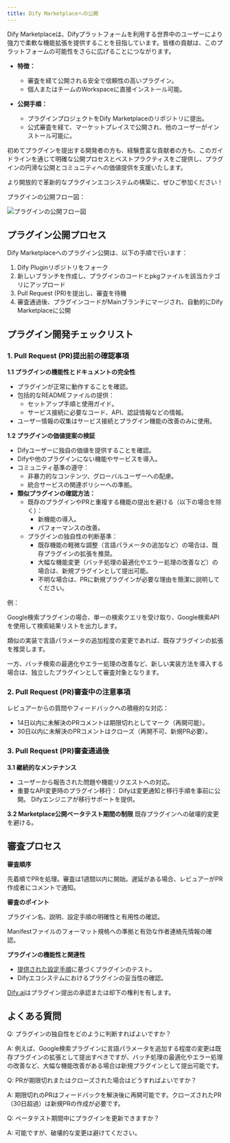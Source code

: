 ```yaml
---
title: Dify Marketplaceへの公開
---
```



Dify Marketplaceは、Difyプラットフォームを利用する世界中のユーザーにより強力で柔軟な機能拡張を提供することを目指しています。皆様の貢献は、このプラットフォームの可能性をさらに広げることにつながります。

* **特徴：**
  - 審査を経て公開される安全で信頼性の高いプラグイン。
  - 個人またはチームのWorkspaceに直接インストール可能。

* **公開手順：**
  - プラグインプロジェクトをDify Marketplaceのリポジトリに提出。
  - 公式審査を経て、マーケットプレイスで公開され、他のユーザーがインストール可能に。

初めてプラグインを提出する開発者の方も、経験豊富な貢献者の方も、このガイドラインを通じて明確な公開プロセスとベストプラクティスをご提供し、プラグインの円滑な公開とコミュニティへの価値提供を支援いたします。

より開放的で革新的なプラグインエコシステムの構築に、ぜひご参加ください！

プラグインの公開フロー図：

![プラグインの公開フロー図](https://assets-docs.dify.ai/2025/01/df57bae8473953bc3286684983244654.png)

## プラグイン公開プロセス

Dify Marketplaceへのプラグイン公開は、以下の手順で行います：

1. Dify Pluginリポジトリをフォーク
2. 新しいブランチを作成し、プラグインのコードとpkgファイルを該当カテゴリにアップロード
3. Pull Request (PR)を提出し、審査を待機
4. 審査通過後、プラグインコードがMainブランチにマージされ、自動的にDify Marketplaceに公開

## プラグイン開発チェックリスト

### 1. Pull Request (PR)提出前の確認事項

**1.1 プラグインの機能性とドキュメントの完全性**

* プラグインが正常に動作することを確認。
* 包括的なREADMEファイルの提供：
  - セットアップ手順と使用ガイド。
  - サービス接続に必要なコード、API、認証情報などの情報。
* ユーザー情報の収集はサービス接続とプラグイン機能の改善のみに使用。

**1.2 プラグインの価値提案の検証**

* Difyユーザーに独自の価値を提供することを確認。
* Difyや他のプラグインにない機能やサービスを導入。
* コミュニティ基準の遵守：
  - 非暴力的なコンテンツ、グローバルユーザーへの配慮。
  - 統合サービスの関連ポリシーへの準拠。
* **類似プラグインの確認方法：**
  - 既存のプラグインやPRと重複する機能の提出を避ける（以下の場合を除く）：
    - 新機能の導入。
    - パフォーマンスの改善。
  - プラグインの独自性の判断基準：
    - 既存機能の軽微な調整（言語パラメータの追加など）の場合は、既存プラグインの拡張を推奨。
    - 大幅な機能変更（バッチ処理の最適化やエラー処理の改善など）の場合は、新規プラグインとして提出可能。
    - 不明な場合は、PRに新規プラグインが必要な理由を簡潔に説明してください。

例：

Google検索プラグインの場合、単一の検索クエリを受け取り、Google検索APIを使用して検索結果リストを出力します。

類似の実装で言語パラメータの追加程度の変更であれば、既存プラグインの拡張を推奨します。

一方、バッチ検索の最適化やエラー処理の改善など、新しい実装方法を導入する場合は、独立したプラグインとして審査対象となります。

### 2. Pull Request (PR)審査中の注意事項

レビュアーからの質問やフィードバックへの積極的な対応：

* 14日以内に未解決のPRコメントは期限切れとしてマーク（再開可能）。
* 30日以内に未解決のPRコメントはクローズ（再開不可、新規PR必要）。

### 3. Pull Request (PR)審査通過後

**3.1 継続的なメンテナンス**
* ユーザーから報告された問題や機能リクエストへの対応。
* 重要なAPI変更時のプラグイン移行：
Difyは変更通知と移行手順を事前に公開。
Difyエンジニアが移行サポートを提供。

**3.2 Marketplace公開ベータテスト期間の制限**
既存プラグインへの破壊的変更を避ける。

## 審査プロセス

**審査順序**

先着順でPRを処理。審査は1週間以内に開始。遅延がある場合、レビュアーがPR作成者にコメントで通知。

**審査のポイント**

プラグイン名、説明、設定手順の明確性と有用性の確認。

Manifestファイルのフォーマット規格への準拠と有効な作者連絡先情報の確認。

**プラグインの機能性と関連性**

* [提供された設定手順](/ja-jp/plugins/quick-start/develop-plugins/bundle)に基づくプラグインのテスト。
* Difyエコシステムにおけるプラグインの妥当性の確認。

[Dify.ai](https://dify.ai/)はプラグイン提出の承認または却下の権利を有します。

## よくある質問

Q: プラグインの独自性をどのように判断すればよいですか？

A: 例えば、Google検索プラグインに言語パラメータを追加する程度の変更は既存プラグインの拡張として提出すべきですが、バッチ処理の最適化やエラー処理の改善など、大幅な機能改善がある場合は新規プラグインとして提出可能です。

Q: PRが期限切れまたはクローズされた場合はどうすればよいですか？

A: 期限切れのPRはフィードバックを解決後に再開可能です。クローズされたPR（30日超過）は新規PRの作成が必要です。

Q: ベータテスト期間中にプラグインを更新できますか？

A: 可能ですが、破壊的な変更は避けてください。
